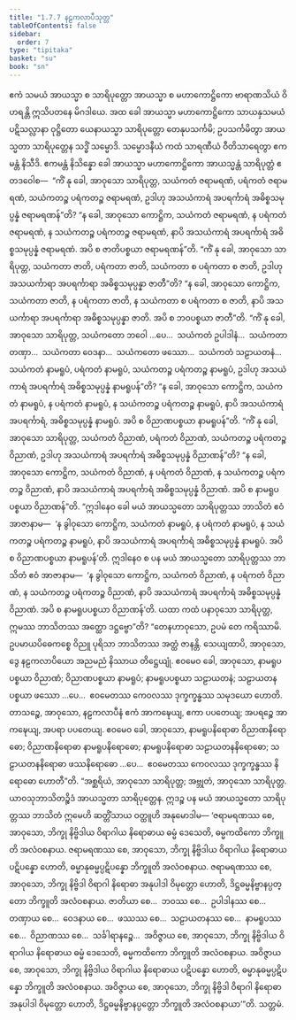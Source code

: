 ```yaml
---
title: "1.7.7 နဠကလာပီသုတ္တ"
tableOfContents: false
sidebar:
  order: 7
type: "tipitaka"
basket: "su"
book: "sn"
---
```



<DynamicBreadcrumb />

<Division number="67" book="sn" e="ch" v="18" p="289">

<Paragraph number="490" book="sn">
ဧကံ သမယံ အာယသ္မာ စ သာရိပုတ္တော အာယသ္မာ စ မဟာကောဋ္ဌိကော ဗာရာဏသိယံ ဝိဟရန္တိ ဣသိပတနေ မိဂဒါယေ. အထ ခေါ အာယသ္မာ မဟာကောဋ္ဌိကော သာယနှသမယံ ပဋိသလ္လာနာ ဝုဋ္ဌိတော ယေနာယသ္မာ သာရိပုတ္တော တေနုပသင်္ကမိ; ဥပသင်္ကမိတွာ အာယသ္မတာ သာရိပုတ္တေန သဒ္ဓိံ သမ္မောဒိ. သမ္မောဒနီယံ ကထံ သာရဏီယံ ဝီတိသာရေတွာ ဧကမန္တံ နိသီဒိ. ဧကမန္တံ နိသိန္နော ခေါ အာယသ္မာ မဟာကောဋ္ဌိကော အာယသ္မန္တံ သာရိပုတ္တံ ဧတဒဝေါစ—  “ကိံ နု ခေါ, အာဝုသော သာရိပုတ္တ, သယံကတံ ဇရာမရဏံ, ပရံကတံ ဇရာမရဏံ, သယံကတဉ္စ ပရံကတဉ္စ ဇရာမရဏံ, ဥဒါဟု အသယံကာရံ အပရင်္ကာရံ အဓိစ္စသမုပ္ပန္နံ ဇရာမရဏန်”တိ? “န ခေါ, အာဝုသော ကောဋ္ဌိက, သယံကတံ ဇရာမရဏံ, န ပရံကတံ ဇရာမရဏံ, န သယံကတဉ္စ ပရံကတဉ္စ ဇရာမရဏံ, နာပိ အသယံကာရံ အပရင်္ကာရံ အဓိစ္စသမုပ္ပန္နံ ဇရာမရဏံ. အပိ စ ဇာတိပစ္စယာ ဇရာမရဏန်”တိ.
</Paragraph>

<Paragraph number="491" book="sn">
“ကိံ နု ခေါ, အာဝုသော သာရိပုတ္တ, သယံကတာ ဇာတိ, ပရံကတာ ဇာတိ, သယံကတာ စ ပရံကတာ စ ဇာတိ, ဥဒါဟု အသယင်္ကာရာ အပရင်္ကာရာ အဓိစ္စသမုပ္ပန္နာ ဇာတီ”တိ? “န ခေါ, အာဝုသော ကောဋ္ဌိက, သယံကတာ ဇာတိ, န ပရံကတာ ဇာတိ, န သယံကတာ စ ပရံကတာ စ ဇာတိ, နာပိ အသယင်္ကာရာ အပရင်္ကာရာ အဓိစ္စသမုပ္ပန္နာ ဇာတိ. အပိ စ ဘဝပစ္စယာ ဇာတီ”တိ.
</Paragraph>

<Paragraph number="492" book="sn">
“ကိံ နု ခေါ, အာဝုသော သာရိပုတ္တ, သယံကတော ဘဝေါ …ပေ…  သယံကတံ ဥပါဒါနံ…  သယံကတာ တဏှာ…  သယံကတာ ဝေဒနာ…  သယံကတော ဖဿော…  သယံကတံ သဠာယတနံ…  သယံကတံ နာမရူပံ, ပရံကတံ နာမရူပံ, သယံကတဉ္စ ပရံကတဉ္စ နာမရူပံ, ဥဒါဟု အသယံကာရံ အပရင်္ကာရံ အဓိစ္စသမုပ္ပန္နံ နာမရူပန်”တိ? “န ခေါ, အာဝုသော ကောဋ္ဌိက, သယံကတံ နာမရူပံ, န ပရံကတံ နာမရူပံ, န သယံကတဉ္စ ပရံကတဉ္စ နာမရူပံ, နာပိ အသယံကာရံ အပရင်္ကာရံ, အဓိစ္စသမုပ္ပန္နံ နာမရူပံ. အပိ စ ဝိညာဏပစ္စယာ နာမရူပန်”တိ.
</Paragraph>

<Paragraph number="493" book="sn">
“ကိံ နု ခေါ, အာဝုသော သာရိပုတ္တ, သယံကတံ ဝိညာဏံ, ပရံကတံ ဝိညာဏံ, သယံကတဉ္စ ပရံကတဉ္စ ဝိညာဏံ, ဥဒါဟု အသယံကာရံ အပရင်္ကာရံ အဓိစ္စသမုပ္ပန္နံ ဝိညာဏန်”တိ? “န ခေါ, အာဝုသော ကောဋ္ဌိက, သယံကတံ ဝိညာဏံ, န ပရံကတံ ဝိညာဏံ, န သယံကတဉ္စ ပရံကတဉ္စ ဝိညာဏံ, နာပိ အသယံကာရံ အပရင်္ကာရံ အဓိစ္စသမုပ္ပန္နံ ဝိညာဏံ. အပိ စ နာမရူပပစ္စယာ ဝိညာဏန်”တိ.
</Paragraph>

<Paragraph number="494" book="sn">
“ဣဒါနေဝ ခေါ မယံ အာယသ္မတော သာရိပုတ္တဿ ဘာသိတံ ဧဝံ အာဇာနာမ—  ‘န ခွါဝုသော ကောဋ္ဌိက, သယံကတံ နာမရူပံ, န ပရံကတံ နာမရူပံ, န သယံကတဉ္စ ပရံကတဉ္စ နာမရူပံ, နာပိ အသယံကာရံ အပရင်္ကာရံ အဓိစ္စသမုပ္ပန္နံ နာမရူပံ. အပိ စ ဝိညာဏပစ္စယာ နာမရူပန်’တိ.
</Paragraph>

<Paragraph number="495" book="sn">
ဣဒါနေဝ စ ပန မယံ အာယသ္မတော သာရိပုတ္တဿ ဘာသိတံ ဧဝံ အာဇာနာမ—  ‘န ခွါဝုသော ကောဋ္ဌိက, သယံကတံ ဝိညာဏံ, န ပရံကတံ ဝိညာဏံ, န သယံကတဉ္စ ပရံကတဉ္စ ဝိညာဏံ, နာပိ အသယံကာရံ အပရင်္ကာရံ အဓိစ္စသမုပ္ပန္နံ ဝိညာဏံ. အပိ စ နာမရူပပစ္စယာ ဝိညာဏန်’တိ.
</Paragraph>

<Paragraph number="496" book="sn">
ယထာ ကထံ ပနာဝုသော သာရိပုတ္တ, ဣမဿ ဘာသိတဿ အတ္ထော ဒဋ္ဌဗ္ဗော”တိ? “တေနဟာဝုသော, ဥပမံ တေ ကရိဿာမိ. ဥပမာယပိဓေကစ္စေ ဝိညူ ပုရိသာ ဘာသိတဿ အတ္ထံ ဇာနန္တိ. သေယျထာပိ, အာဝုသော, ဒွေ နဠကလာပိယော အညမညံ နိဿာယ တိဋ္ဌေယျုံ. ဧဝမေဝ ခေါ, အာဝုသော, နာမရူပပစ္စယာ ဝိညာဏံ; ဝိညာဏပစ္စယာ နာမရူပံ; နာမရူပပစ္စယာ သဠာယတနံ; သဠာယတနပစ္စယာ ဖဿော …ပေ…  ဧဝမေတဿ ကေဝလဿ ဒုက္ခက္ခန္ဓဿ သမုဒယော ဟောတိ. တာသဉ္စေ, အာဝုသော, နဠကလာပီနံ ဧကံ အာကဍ္ဎေယျ, ဧကာ ပပတေယျ; အပရဉ္စေ အာကဍ္ဎေယျ, အပရာ ပပတေယျ. ဧဝမေဝ ခေါ, အာဝုသော, နာမရူပနိရောဓာ ဝိညာဏနိရောဓော; ဝိညာဏနိရောဓာ နာမရူပနိရောဓော; နာမရူပနိရောဓာ သဠာယတနနိရောဓော; သဠာယတနနိရောဓာ ဖဿနိရောဓော …ပေ…  ဧဝမေတဿ ကေဝလဿ ဒုက္ခက္ခန္ဓဿ နိရောဓော ဟောတီ”တိ.
</Paragraph>

<Paragraph number="497" book="sn">
“အစ္ဆရိယံ, အာဝုသော သာရိပုတ္တ; အဗ္ဘုတံ, အာဝုသော သာရိပုတ္တ. ယာဝသုဘာသိတဉ္စိဒံ အာယသ္မတာ သာရိပုတ္တေန. ဣဒဉ္စ ပန မယံ အာယသ္မတော သာရိပုတ္တဿ ဘာသိတံ ဣမေဟိ ဆတ္တိံသာယ ဝတ္ထူဟိ အနုမောဒါမ—
</Paragraph>

<Paragraph number="498" book="sn">
‘ဇရာမရဏဿ စေ, အာဝုသော, ဘိက္ခု နိဗ္ဗိဒါယ ဝိရာဂါယ နိရောဓာယ ဓမ္မံ ဒေသေတိ, ဓမ္မကထိကော ဘိက္ခူတိ အလံဝစနာယ. ဇရာမရဏဿ စေ, အာဝုသော, ဘိက္ခု နိဗ္ဗိဒါယ ဝိရာဂါယ နိရောဓာယ ပဋိပန္နော ဟောတိ, ဓမ္မာနုဓမ္မပ္ပဋိပန္နော ဘိက္ခူတိ အလံဝစနာယ. ဇရာမရဏဿ စေ, အာဝုသော, ဘိက္ခု နိဗ္ဗိဒါ ဝိရာဂါ နိရောဓာ အနုပါဒါ ဝိမုတ္တော ဟောတိ, ဒိဋ္ဌဓမ္မနိဗ္ဗာနပ္ပတ္တော ဘိက္ခူတိ အလံဝစနာယ. ဇာတိယာ စေ…  ဘဝဿ စေ…  ဥပါဒါနဿ စေ…  တဏှာယ စေ…  ဝေဒနာယ စေ…  ဖဿဿ စေ…  သဠာယတနဿ စေ…  နာမရူပဿ စေ…  ဝိညာဏဿ စေ…  သင်္ခါရာနဉ္စေ…  အဝိဇ္ဇာယ စေ, အာဝုသော, ဘိက္ခု နိဗ္ဗိဒါယ ဝိရာဂါယ နိရောဓာယ ဓမ္မံ ဒေသေတိ, ဓမ္မကထိကော ဘိက္ခူတိ အလံဝစနာယ. အဝိဇ္ဇာယ စေ, အာဝုသော, ဘိက္ခု နိဗ္ဗိဒါယ ဝိရာဂါယ နိရောဓာယ ပဋိပန္နော ဟောတိ, ဓမ္မာနုဓမ္မပ္ပဋိပန္နော ဘိက္ခူတိ အလံဝစနာယ. အဝိဇ္ဇာယ စေ, အာဝုသော, ဘိက္ခု နိဗ္ဗိဒါ ဝိရာဂါ နိရောဓာ အနုပါဒါ ဝိမုတ္တော ဟောတိ, ဒိဋ္ဌဓမ္မနိဗ္ဗာနပ္ပတ္တော ဘိက္ခူတိ အလံဝစနာယာ’”တိ.

</Paragraph>
</Division>

<Paragraph number="499" type="center" book="sn">
သတ္တမံ.
</Paragraph>